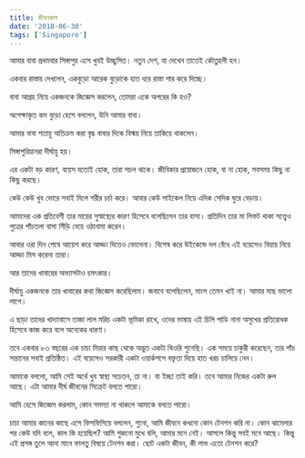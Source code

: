 ```yaml
---
title: জীবনকাল
date: '2018-06-30'
tags: ['Singapore']
---
```


আমার বাবা প্রথমবার সিঙ্গাপুর এসে খুবই উচ্ছ্বসিত। নতুন দেশ, যা দেখেন তাতেই কৌতুহলী হন।

 

একবার রাস্তায় দেখলেন, একবুড়ো আরেক বুড়োকে হাত ধরে রাস্তা পার করে দিচ্ছে।

 

বাবা আগ্রহ নিয়ে একজনকে জিজ্ঞেস করলেন, তোমরা একে অপরের কি হও?

 

অপেক্ষাকৃত কম বুড়ো হেসে বললেন, উনি আমার বাবা।

 

আমার বাবা শতায়ু অতিক্রম করা বৃদ্ধ বাবার দিকে বিস্ময় নিয়ে তাকিয়ে থাকলেন।

 

সিঙ্গাপুরিয়ানরা দীর্ঘায়ু হয়।

 

এর একটা বড় কারণ, বয়েস যতোই হোক, তারা সচল থাকে। জীবিকার প্রয়োজনে হোক, বা না হোক, সবসময় কিছু না কিছু করছে।

 

কেউ কেউ খুব ভোরে সবাই মিলে শরীর চর্চা করে। আবার কেউ সাইকেল নিয়ে এদিক সেদিক ঘুরে বেড়ায়।

 

আমাদের এক প্রতিবেশী তার মায়ের সুস্বাস্থ্যের কারণ হিসেবে বলেছিলেন তার বাসা। প্রতিদিন তার মা লিফট থাকা সত্ত্বেও পুত্রের পাঁচতলা বাসা সিঁড়ি বেয়ে ওঠানামা করেন।

 

আবার ওরা দিন শেষে আয়েশ করে আড্ডা দিতেও ভোলেনা। বিশেষ করে উইকেন্ডে দল বেঁধে এই বয়েসেও বিয়ায় নিয়ে আড্ডা মিস করেনা তারা।

 

আর তাদের খাবারের অভ্যাসটাও চমৎকার।

 

দীর্ঘায়ু একজনকে তার খাবারের কথা জিজ্ঞেস করেছিলাম। জবাবে বলেছিলেন, মাংস তেমন খাই না। আমার মাছ ভালো লাগে।

 

এ ছাড়া তাদের খাদ্যাবাসে তাজা লাল মরিচ একটা ভূমিকা রাখে, ওদের ভাষায় এই চিলি পাডি নানা অসুখের প্রতিরোধক হিসেবে কাজ করে বলে অনেকের ধারণা।

 

তবে একবার ৮৩ বছরের এক চাচা মিয়ার কাছ থেকে অদ্ভুত একটা থিওরি শুনেছি। এক সময়ে চাকুরী করেছেন, তার পাঁচ সন্তানের সবাই প্রতিষ্ঠিত। এই বয়েসেও সরকারী একটা ওয়ার্কশপে বক্তৃতা দিয়ে হাত খরচ চালিয়ে নেন।

 

আমাকে বললো, আমি সেই অর্থে খুব স্বাস্থ্য সচেতন, তা না। যা ইচ্ছা তাই করি। তবে আমার নিজের একটা রুল আছে। এটা আমার দীর্ঘ জীবনের সিক্রেট বলতে পারো।

 

আমি হেসে জিজ্ঞেস করলাম, কোন সমস্যা না থাকলে আমাকে বলতে পারো।

 

চাচা আমার কানের কাছে এসে ফিসফিসিয়ে বললেন, শুনো, আমি জীবনে কখনো কোন টেনশন করি না। কোন ঝামেলার পর কেউ যদি বলে, কাল কি হয়েছিল? আমি শুকনো মুখে বলি, আমার মনে নেই। আসলে কিন্তু সবই মনে আছে। কিন্তু এই প্রসঙ্গ তুলে আনা মানে ফালতু বিষয়ে টেনশন করা। ছোট একটা জীবন, কী লাভ এতো টেনশন করে?